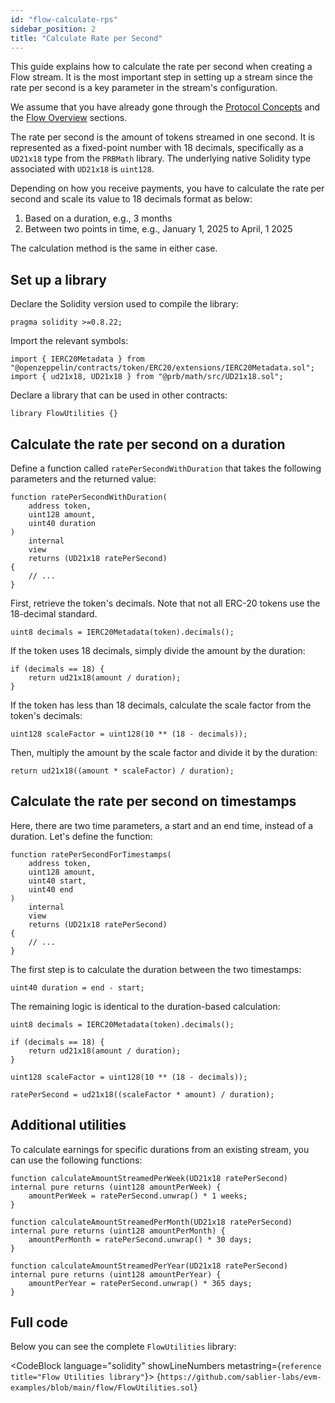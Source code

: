 ```yaml
---
id: "flow-calculate-rps"
sidebar_position: 2
title: "Calculate Rate per Second"
---
```



This guide explains how to calculate the rate per second when creating a Flow stream. It is the most important step in
setting up a stream since the rate per second is a key parameter in the stream's configuration.

We assume that you have already gone through the [Protocol Concepts](/concepts/streaming) and the
[Flow Overview](/concepts/flow/overview) sections.

<CautionNonProduction />

The rate per second is the amount of tokens streamed in one second. It is represented as a fixed-point number with 18
decimals, specifically as a `UD21x18` type from the `PRBMath` library. The underlying native Solidity type associated
with `UD21x18` is `uint128`.

Depending on how you receive payments, you have to calculate the rate per second and scale its value to 18 decimals
format as below:

1. Based on a duration, e.g., 3 months
2. Between two points in time, e.g., January 1, 2025 to April, 1 2025

The calculation method is the same in either case.

## Set up a library

Declare the Solidity version used to compile the library:

```solidity
pragma solidity >=0.8.22;
```

Import the relevant symbols:

```solidity
import { IERC20Metadata } from "@openzeppelin/contracts/token/ERC20/extensions/IERC20Metadata.sol";
import { ud21x18, UD21x18 } from "@prb/math/src/UD21x18.sol";
```

Declare a library that can be used in other contracts:

```solidity
library FlowUtilities {}
```

## Calculate the rate per second on a duration

Define a function called `ratePerSecondWithDuration` that takes the following parameters and the returned value:

```solidity
function ratePerSecondWithDuration(
    address token,
    uint128 amount,
    uint40 duration
)
    internal
    view
    returns (UD21x18 ratePerSecond)
{
    // ...
}
```

First, retrieve the token's decimals. Note that not all ERC-20 tokens use the 18-decimal standard.

```solidity
uint8 decimals = IERC20Metadata(token).decimals();
```

If the token uses 18 decimals, simply divide the amount by the duration:

```solidity
if (decimals == 18) {
    return ud21x18(amount / duration);
}
```

If the token has less than 18 decimals, calculate the scale factor from the token's decimals:

```solidity
uint128 scaleFactor = uint128(10 ** (18 - decimals));
```

Then, multiply the amount by the scale factor and divide it by the duration:

```solidity
return ud21x18((amount * scaleFactor) / duration);
```

## Calculate the rate per second on timestamps

Here, there are two time parameters, a start and an end time, instead of a duration. Let's define the function:

```solidity
function ratePerSecondForTimestamps(
    address token,
    uint128 amount,
    uint40 start,
    uint40 end
)
    internal
    view
    returns (UD21x18 ratePerSecond)
{
    // ...
}
```

The first step is to calculate the duration between the two timestamps:

```solidity
uint40 duration = end - start;
```

The remaining logic is identical to the duration-based calculation:

```solidity
uint8 decimals = IERC20Metadata(token).decimals();

if (decimals == 18) {
    return ud21x18(amount / duration);
}

uint128 scaleFactor = uint128(10 ** (18 - decimals));

ratePerSecond = ud21x18((scaleFactor * amount) / duration);
```

## Additional utilities

To calculate earnings for specific durations from an existing stream, you can use the following functions:

```solidity
function calculateAmountStreamedPerWeek(UD21x18 ratePerSecond) internal pure returns (uint128 amountPerWeek) {
    amountPerWeek = ratePerSecond.unwrap() * 1 weeks;
}

function calculateAmountStreamedPerMonth(UD21x18 ratePerSecond) internal pure returns (uint128 amountPerMonth) {
    amountPerMonth = ratePerSecond.unwrap() * 30 days;
}

function calculateAmountStreamedPerYear(UD21x18 ratePerSecond) internal pure returns (uint128 amountPerYear) {
    amountPerYear = ratePerSecond.unwrap() * 365 days;
}
```

## Full code

Below you can see the complete `FlowUtilities` library:

<CodeBlock language="solidity" showLineNumbers metastring={`reference title="Flow Utilities library"`}>
  {`https://github.com/sablier-labs/evm-examples/blob/main/flow/FlowUtilities.sol`}
</CodeBlock>
